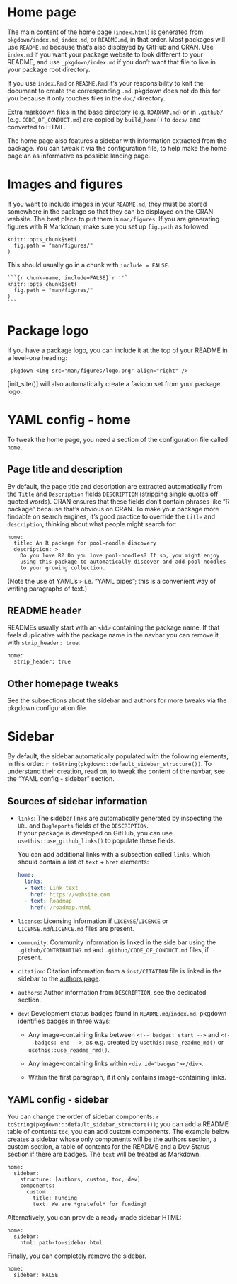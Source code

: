 # Home page

The main content of the home page (`index.html`) is generated from `pkgdown/index.md`,
`index.md`, or `README.md`, in that order. Most packages will use `README.md`
because that's also displayed by GitHub and CRAN. Use `index.md` if you want
your package website to look different to your README, and use
`_pkgdown/index.md` if you don't want that file to live in your package
root directory.

If you use `index.Rmd` or `README.Rmd` it's your responsibility to knit
the document to create the corresponding `.md`. pkgdown does not do this
for you because it only touches files in the `doc/` directory.

Extra markdown files in the base directory (e.g. `ROADMAP.md`) 
or in `.github/` (e.g. `CODE_OF_CONDUCT.md`) are copied by
`build_home()` to `docs/` and converted to HTML.

The home page also features a sidebar with information extracted from the package.
You can tweak it via the configuration file, to help make the home page an as
informative as possible landing page.

# Images and figures

If you want to include images in your `README.md`, they must be stored
somewhere in the package so that they can be displayed on the CRAN website.
The best place to put them is `man/figures`. If you are generating figures
with R Markdown, make sure you set up `fig.path` as followed:

```
knitr::opts_chunk$set(
  fig.path = "man/figures/"
)
```

This should usually go in a chunk with `include = FALSE`.

````
```{r chunk-name, include=FALSE}`r ''`
knitr::opts_chunk$set(
  fig.path = "man/figures/"
)
```
````

# Package logo

If you have a package logo, you can include it at the top of your README in a
level-one heading:

```
 pkgdown <img src="man/figures/logo.png" align="right" />
```

[init_site()] will also automatically create a favicon set from your package
logo.

# YAML config - home

To tweak the home page, you need a section of the configuration file called `home`.

## Page title and description

By default, the page title and description are extracted automatically
from the `Title` and `Description` fields `DESCRIPTION` (stripping
single quotes off quoted words). CRAN ensures that these fields don't contain
phrases like "R package" because that's obvious on CRAN. To make your
package more findable on search engines, it's good practice to override the
`title` and `description`, thinking about what people might search for:

```
home:
  title: An R package for pool-noodle discovery
  description: >
    Do you love R? Do you love pool-noodles? If so, you might enjoy
    using this package to automatically discover and add pool-noodles
    to your growing collection.
```

(Note the use of YAML's `>` i.e. "YAML pipes"; 
this is a convenient way of writing paragraphs
of text.)

## README header

READMEs usually start with an `<h1>` containing the package name. If
that feels duplicative with the package name in the navbar you can
remove it with `strip_header: true`:

```
home:
  strip_header: true
```

## Other homepage tweaks

See the subsections about the sidebar and authors for more tweaks via the pkgdown
configuration file.

# Sidebar

By default, the sidebar automatically populated with the following elements,
in this order: `r toString(pkgdown:::default_sidebar_structure())`.
To understand their creation, read on; to tweak the content of the navbar, 
see the "YAML config - sidebar" section.

## Sources of sidebar information

*   `links`: The sidebar links are automatically generated by inspecting the `URL` and
    `BugReports` fields of the `DESCRIPTION`.  
    If your package is developed on GitHub,
    you can use `usethis::use_github_links()` to populate these fields.
    
    You can add additional links with a
    subsection called `links`, which should contain a list of `text` + `href`
    elements:
    
    ```yaml
    home:
      links:
      - text: Link text
        href: https://website.com
      - text: Roadmap
        href: /roadmap.html
    ```

*   `license`: Licensing information if `LICENSE`/`LICENCE` or `LICENSE.md`/`LICENCE.md`
    files are present.

*   `community`: Community information is linked in the side bar using the
    `.github/CONTRIBUTING.md` and `.github/CODE_OF_CONDUCT.md` files,
    if present.

*   `citation`: Citation information from a `inst/CITATION` file is linked in the sidebar
    to the [authors page](https://testthat.r-lib.org/authors.html).
    
*   `authors`: Author information from `DESCRIPTION`, see the dedicated section.

*   `dev`: Development status badges found in `README.md`/`index.md`. pkgdown
    identifies badges in three ways:

    * Any image-containing links between `<!-- badges: start -->` and
      `<!-- badges: end -->`, as e.g. created by `usethis::use_readme_md()`
      or `usethis::use_readme_rmd()`.

    * Any image-containing links within `<div id="badges"></div>`.

    * Within the first paragraph, if it only contains image-containing links.


## YAML config - sidebar

You can change the order of sidebar components:
`r toString(pkgdown:::default_sidebar_structure())`; 
you can add a README table of contents `toc`,
you can add custom components.
The example below creates a sidebar whose only components will be the
authors section, a custom section, a table of contents for the README
and a Dev Status section if there are badges.
The `text` will be treated as Markdown.

```
home:
  sidebar:
    structure: [authors, custom, toc, dev]
    components:
      custom:
        title: Funding
        text: We are *grateful* for funding!
```

Alternatively, you can provide a ready-made sidebar HTML:

```
home:
  sidebar:
    html: path-to-sidebar.html
```

Finally, you can completely remove the sidebar.

```
home:
  sidebar: FALSE
```
